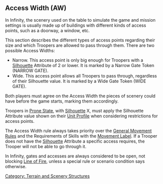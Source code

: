 {{n5-section-terrain-and-scenery-section}}


== Access Width (AW) ==

In Infinity, the scenery used on the table to simulate the game and mission settings is usually made up of buildings with different kinds of access points, such as a doorway, a window, etc.

This section describes the different types of access points regarding their size and which Troopers are allowed to pass through them. There are two possible Access Widths:
* Narrow. This access point is only big enough for Troopers with a [[Silhouette]] Attribute of 2 or lower. It is marked by a Narrow Gate Token (NARROW GATE).
* Wide. This access point allows all Troopers to pass through, regardless of their Silhouette value. It is marked by a Wide Gate Token (WIDE GATE).

Both players must agree on the Access Width the pieces of scenery could have before the game starts, marking them accordingly.


{{Remember-start}}
Troopers in [[Prone State]], with [[Silhouette]] X, must apply the Silhouette Attribute value shown on their [[Unit Profile]] when considering restrictions for access points.
{{remember-end}}


{{Important-start}}
The Access Width rule always takes priority over the [[General Movement Rules]] and the Requirements of Skills with the [[Movement Label]]. If a Trooper does not have the [[Silhouette]] Attribute a specific access requires, the Trooper will not be able to go through it.

In Infinity, gates and accesses are always considered to be open, not blocking [[Line of Fire]], unless a special rule or scenario condition says otherwise.
{{important-end}}



{{n5-section-terrain-and-scenery-section}}



[[Category: Terrain and Scenery Structures]]
